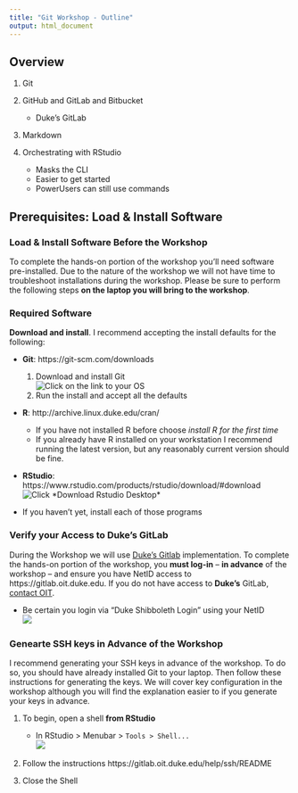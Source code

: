```yaml
---
title: "Git Workshop - Outline"
output: html_document
---
```


## Overview

1. Git
1. GitHub and GitLab and Bitbucket

    - Duke's GitLab  
    
1. Markdown  
1. Orchestrating with RStudio

	- Masks the CLI
	- Easier to get started
	- PowerUsers can still use commands
	
## **Prerequisites**:  Load & Install Software

### Load & Install Software **Before the Workshop**

To complete the hands-on portion of the workshop you'll need software pre-installed.  Due to the nature of the workshop we will not have time to troubleshoot installations during the workshop.  Please be sure to perform the following steps **on the laptop you will bring to the workshop**.

### Required Software

**Download and install**.  I recommend accepting the install defaults for the following:

- **Git**: https://git-scm.com/downloads

    1. Download and install Git <br> ![](../images/git_os.png "Click on the link to your OS") 
    1. Run the install and accept all the defaults
    
- **R**: http://archive.linux.duke.edu/cran/

    - If you have not installed R before choose *install R for the first time*
    - If you already have R installed on your workstation I recommend running the latest version, but any reasonably current version should be fine.
    
- **RStudio**: https://www.rstudio.com/products/rstudio/download/#download <br>  ![](../images/rstudio_download.png "Click *Download Rstudio Desktop*")
    
- If you haven't yet, install each of those programs


### Verify your Access to **Duke's** GitLab

During the Workshop we will use [Duke's Gitlab](https://gitlab.oit.duke.edu) implementation.  To complete the hands-on portion of the workshop, you **must log-in** -- **in advance** of the workshop -- and ensure you have NetID access to https://gitlab.oit.duke.edu.  If you do not have access to **Duke's** GitLab, [contact OIT](https://oit.duke.edu/help).

- Be certain you login via "Duke Shibboleth Login" using your NetID <br> ![](../images/gitlab_shib_login.png)  

### Genearte SSH keys in Advance of the Workshop

I recommend generating your SSH keys in advance of the workshop.  To do so, you should have already installed Git to your laptop.  Then follow these instructions for generating the keys.  We will cover key configuration in the workshop although you will find the explanation easier to if you generate your keys in advance.

1. To begin, open a shell **from RStudio**

    - In RStudio > Menubar > `Tools > Shell...` <br> ![](../images/shell.png)
    
1. Follow the instructions https://gitlab.oit.duke.edu/help/ssh/README
1. Close the Shell
